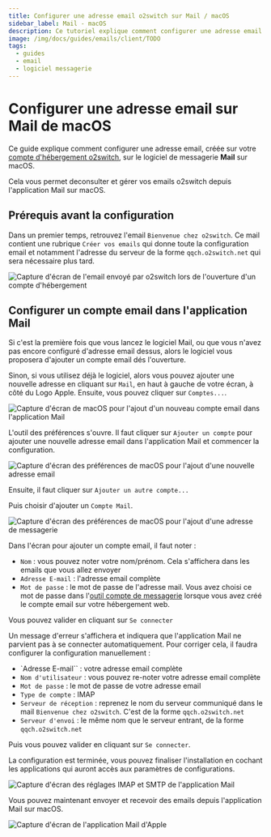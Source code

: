 ```yaml
---
title: Configurer une adresse email o2switch sur Mail / macOS
sidebar_label: Mail - macOS
description: Ce tutoriel explique comment configurer une adresse email o2switch sur l'application Mail de macOS
image: /img/docs/guides/emails/client/TODO
tags:
  - guides
  - email
  - logiciel messagerie
---
```


# Configurer une adresse email sur Mail de macOS 


Ce guide explique comment configurer une adresse email, créée sur votre [compte d'hébergement
o2switch](https://www.o2switch.fr/hebergement-illimite/), sur le logiciel de messagerie **Mail** sur macOS. 

Cela vous permet deconsulter et gérer vos emails o2switch depuis l'application Mail sur macOS. 


## Prérequis avant la configuration

Dans un premier temps, retrouvez l'email `Bienvenue chez o2switch`. Ce mail contient une rubrique `Créer vos emails` qui
donne toute la configuration email et notamment l'adresse du serveur de la forme `qqch.o2switch.net` qui sera nécessaire
plus tard.

<Image
    src="/img/docs/guides/emails/client/mail-bienvenue-configuration.png"
    title="Le mail Bienvenue chez o2switch contient toute la configuration à utiliser pour les emails"
    caption="Le mail bienvenue chez o2switch contient la configuration à utiliser"
    alt="Capture d'écran de l'email envoyé par o2switch lors de l'ouverture d'un compte d'hébergement"
/>

## Configurer un compte email dans l'application Mail

Si c'est la première fois que vous lancez le logiciel Mail, ou que vous n'avez pas encore configuré d'adresse email
dessus, alors le logiciel vous proposera d'ajouter un compte email dés l'ouverture.

<Badge text="1" type="danger" /> Sinon, si vous utilisez déjà le logiciel, alors vous pouvez ajouter une nouvelle
adresse en cliquant sur `Mail`, en haut à gauche de votre écran, à côté du Logo Apple. Ensuite, vous pouvez cliquer sur
`Comptes...`.

<Image
    src="/img/docs/guides/emails/client/o2switch-configurer-mail-macos-1.png"
    title="Ajouter un nouveau compte email dans Mail sur macOS"
    caption="Configuration d'une nouvelle adresse email dans Mail sur macOS"
    alt="Capture d'écran de macOS pour l'ajout d'un nouveau compte email dans l'application Mail"
/>

<Badge text="2" type="danger" /> L'outil des préférences s'ouvre. Il faut cliquer sur `Ajouter un compte` pour ajouter
une nouvelle adresse email dans l'application Mail et commencer la configuration. 

<Image
    src="/img/docs/guides/emails/client/o2switch-configurer-mail-macos-2.png"
    title="Ajout d'un nouveau compte email dans les préférences macOS"
    caption="Ajout d'une nouvelle adresse email dans les préférences de macOS"
    alt="Capture d'écran des préférences de macOS pour l'ajout d'une nouvelle adresse email"
/>

<Badge text="3" type="danger" /> Ensuite, il faut cliquer sur `Ajouter un autre compte...`

<Badge text="4" type="danger" /> Puis choisir d'ajouter un `Compte Mail`.

<Image
    src="/img/docs/guides/emails/client/o2switch-configurer-mail-macos-3.png"
    title="Ajout d'un nouveau compte email dans macOS"
    caption="Ajout d'une adresse email dans les macOS pour l'application Mail"
    alt="Capture d'écran des préférences de macOS pour l'ajout d'une adresse de messagerie"
/>

<Badge text="5" type="danger" /> Dans l'écran pour ajouter un compte email, il faut noter : 
- `Nom` : vous pouvez noter votre nom/prénom. Cela s'affichera dans les emails que vous allez envoyer 
- `Adresse E-mail` : l'adresse email complète 
- `Mot de passe` : le mot de passe de l'adresse mail. Vous avez choisi ce mot de passe dans l'[outil compte de
  messagerie](/cpanel/emails/adresse-email) lorsque vous avez créé le compte email sur votre hébergement web.

Vous pouvez valider en cliquant sur `Se connecter`

<Badge text="6" type="danger" /> Un message d'erreur s'affichera et indiquera que l'application Mail ne parvient pas
à se connecter automatiquement. Pour corriger cela, il faudra configurer la configuration manuellement : 
- `Adresse E-mail`` : votre adresse email complète 
- `Nom d'utilisateur` : vous pouvez re-noter votre adresse email complète 
- `Mot de passe` : le mot de passe de votre adresse email 
- `Type de compte` : IMAP 
- `Serveur de réception` : reprenez le nom du serveur communiqué dans le mail `Bienvenue chez o2switch`. C'est de la
forme `qqch.o2switch.net`
- `Serveur d'envoi` : le même nom que le serveur entrant, de la forme `qqch.o2switch.net`

Puis vous pouvez valider en cliquant sur `Se connecter`. 

<Badge text="7" type="danger" /> La configuration est terminée, vous pouvez finaliser l'installation en cochant les
applications qui auront accès aux paramètres de configurations.

<Image
    src="/img/docs/guides/emails/client/o2switch-configurer-mail-macos-4.png"
    title="Configuration des réglages IMAP et SMTP dans Mail d'Apple"
    caption="Paramètrages des réglages IMAP et SMTP dans l'application Mail sur macOS"
    alt="Capture d'écran des réglages IMAP et SMTP de l'application Mail"
/>

Vous pouvez maintenant envoyer et recevoir des emails depuis l'application Mail sur macOS. 

<Image
    src="/img/docs/guides/emails/client/o2switch-mail-macos-tuto.png"
    title="La configuration est terminée"
    caption="L'adresse email est configuré dans l'application Mail d'Apple"
    alt="Capture d'écran de l'application Mail d'Apple"
/>
